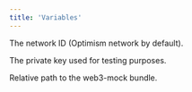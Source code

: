 ```yaml
---
title: 'Variables'
---
```


<CardGroup cols={1}>
  <Card
      title="DEFAULT_NETWORK_ID()"
      icon="link"
      href="./DEFAULT_NETWORK_ID"
    >
    The network ID (Optimism network by default).
  </Card>

  <Card
      title="PRIVATE_KEY()"
      icon="link"
      href="./PRIVATE_KEY"
    >
    The private key used for testing purposes.
  </Card>

  <Card
      title="web3MockPath"
      icon="link"
      href="./web3MockPath"
    >
    Relative path to the web3-mock bundle.
  </Card>
</CardGroup>